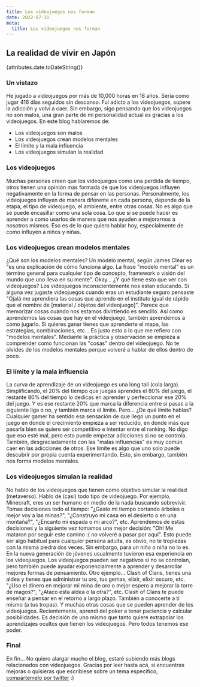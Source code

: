 ```yaml
---
title: Los videojuegos nos forman
date: 2022-07-31
meta:
  title: Los videojuegos nos forman
---
```


## La realidad de vivir en Japón

{attributes.date.toDateString()}

### Un vistazo

He jugado a videojuegos por más de 10,000 horas en 18 años. Sería como jugar 416 días seguidos sin descanso. Fui adicto a los videojuegos, supere la adicción y volví a caer. Sin embargo, sigo pensando que los videojuegos no son malos, una gran parte de mi personalidad actual es gracias a los videojuegos. En este blog hablaremos de:

<ul>
  <li>Los videojuegos son malos</li>
  <li>Los videojuegos crean modelos mentales</li>
  <li>El límite y la mala influencia</li>
  <li>Los videojuegos simulan la realidad</li>
</ul>

### Los videojuegos

Muchas personas creen que los videojuegos como una perdida de tiempo, otros tienen una opinión más formada de que los videojuegos influyen negativamente en la forma de pensar en las personas. Personalmente, los videojuegos influyen de manera diferente en cada persona, depende de la etapa, el tipo de videojuego, el ambiente, entre otras cosas. No es algo que se puede encasillar como una sola cosa. Lo que si se puede hacer es aprender a como usarlos de manera que nos ayuden a mejorarnos a nosotros mismos. Eso es de lo que quiero hablar hoy, especialmente de como influyen a niños y niñas.

### Los videojuegos crean modelos mentales

¿Qué son los modelos mentales? Un modelo mental, según James Clear es "es una explicación de cómo funciona algo. La frase "modelo mental" es un término general para cualquier tipo de concepto, framework o visión del mundo que uno lleva en su mente". Okay... ¿Y qué tiene esto que ver con videojuegos? Los videojuegos inconscientemente nos estan educando. Si alguna vez jugaste videojuegos cuando eras un estudiante seguro pensaste "Ojalá me aprendiera las cosas que aprendo en el instituto igual de rápido que el nombre de [material / objetos del videojuego]". Parece que memorizar cosas cuando nos estamos divirtiendo es sencillo. Así como aprendemos las cosas que hay en el videojuego, también aprendemos a cómo jugarlo. Si quieres ganar tienes que aprenderte el mapa, las estrategias, combinaciones, etc... Es justo esto a lo que me refiero con "modelos mentales". Mediante la práctica y observación se empieza a comprender como funcionan las "cosas" dentro del videojuego. No te olvides de los modelos mentales porque volveré a hablar de ellos dentro de poco.

### El límite y la mala influencia

La curva de aprendizaje de un videojuego es una long tail (cola larga). Simplificando, el 20% del tiempo que juegas aprendes el 80% del juego, el restante 80% del tiempo lo dedicas en aprender y perfeccionar ese 20% del juego. Y es ese restante 20% que marca la diferencia entre si pasas a la siguiente liga o no, y también marca el límite. Pero... ¿De qué límite hablas? Cualquier gamer ha sentido esa sensación de que llego un punto en el juego en donde el crecimiento empieza a ser reducido, en donde más que pasarla bien se quiere ser competitivo e intentar entre el ranking. No digo que eso esté mal, pero esto puede empezar adicciones si no se controla.  También, desgraciadamente con las "malas influencias" es muy común caer en las adicciones de otros.
Ese límite es algo que uno solo puede descubrir por propia cuenta experimentando. Esto, sin embargo, también nos forma modelos mentales.

### Los videojuegos simulan la realidad

No hablo de los videojuegos que tienen como objetivo simular la realidad (metaverso). Hablo de (casi) todo tipo de videojuego. Por ejemplo, Minecraft, eres un ser humano en medio de la nada buscando sobrevivir. Tomas decisiones todo el tiempo: "¿Gasto mi tiempo cortando árboles o mejor voy a las minas?", "¿Construyo mi casa en el desierto o en una montaña?", "¿Encanto mi espada o mi arco?", etc. Aprendemos de estas decisiones y la siguiente vez tomamos una mejor decisión: "Oh! Me mataron por seguir este camino :( no volveré a pasar por aquí". Esto puede ser algo habitual para cualquier persona adulta, es obvio, no te tropiezas con la misma piedra dos veces. Sin embargo, para un niño o niña no lo es. En la nueva generación de jóvenes usualmente tuvieron esa experiencia en los videojuegos. Los videojuegos pueden ser negativos si no se controlan, pero también puede ayudar exponencialmente a aprender y desarrollar mejores formas de pensamiento. Otro ejemplo... Clash of Clans, tienes una aldea y tienes que administrar tu oro, tus gemas, elixir, elixir oscuro, etc. "¿Uso el dinero en mejorar mi mina de oro o mejor espero a mejorar la torre de magos?", "¿Ataco esta aldea o la otra?", etc. Clash of Clans te puede enseñar a pensar en el retorno a largo plazo. También a conocerte a ti mismo (a tus tropas). Y muchas otras cosas que se pueden aprender de los videojuegos. Recientemente, aprendí del poker a tener paciencia y calcular posibilidades. Es decisión de uno mismo que tanto quiere extrapolar los aprendizajes ocultos que tienen los videojuegos. Pero todos tenemos ese poder.

### Final
En fin... No quiero alargar mucho el blog, estaré subiendo más blogs relacionados con videojuegos. 
Gracias por leer hasta acá, si encuentras mejoras o quisieras que escribiese sobre un tema específico, <a href="https://twitter.com/kaitakami_/" target="_blank">compártemelo por twitter</a> :)